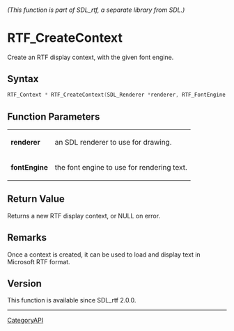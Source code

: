 ====== (This function is part of SDL_rtf, a separate library from SDL.) ======
= RTF_CreateContext =

Create an RTF display context, with the given font engine.

== Syntax ==

<syntaxhighlight lang='c'>
RTF_Context * RTF_CreateContext(SDL_Renderer *renderer, RTF_FontEngine *fontEngine);
</syntaxhighlight>

== Function Parameters ==

{|
|'''renderer'''
|an SDL renderer to use for drawing.
|-
|'''fontEngine'''
|the font engine to use for rendering text.
|}

== Return Value ==

Returns a new RTF display context, or NULL on error.

== Remarks ==

Once a context is created, it can be used to load and display text in
Microsoft RTF format.

== Version ==

This function is available since SDL_rtf 2.0.0.

----
[[CategoryAPI]]



